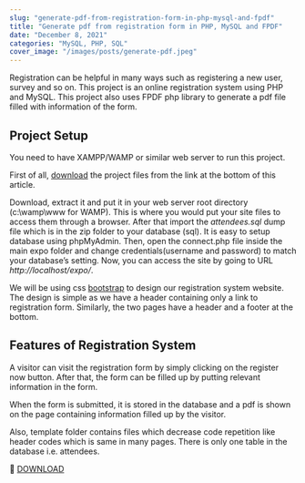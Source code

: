 ```yaml
---
slug: "generate-pdf-from-registration-form-in-php-mysql-and-fpdf"
title: "Generate pdf from registration form in PHP, MySQL and FPDF"
date: "December 8, 2021"
categories: "MySQL, PHP, SQL"
cover_image: "/images/posts/generate-pdf.jpeg"
---
```


Registration can be helpful in many ways such as registering a new user, survey and so on. This project is an online registration system using PHP and MySQL. This project also uses FPDF php library to generate a pdf file filled with information of the form.

## Project Setup

You need to have XAMPP/WAMP or similar web server to run this project.

First of all, [download](https://u.pcloud.link/publink/show?code=XZIE5NXZ8cro9tLEncyb1aOOsUS0Rml4K0dV) the project files from the link at the bottom of this article.

Download, extract it and put it in your web server root directory (c:\wamp\www for WAMP). This is where you would put your site files to access them through a browser. After that import the _attendees.sql_ dump file which is in the zip folder to your database (sql). It is easy to setup database using phpMyAdmin. Then, open the connect.php file inside the main expo folder and change credentials(username and password) to match your database’s setting. Now, you can access the site by going to URL _http://localhost/expo/_.

We will be using css [bootstrap](https://getbootstrap.com/) to design our registration system website. The design is simple as we have a header containing only a link to registration form. Similarly, the two pages have a header and a footer at the bottom.

## Features of Registration System

A visitor can visit the registration form by simply clicking on the register now button. After that, the form can be filled up by putting relevant information in the form.

When the form is submitted, it is stored in the database and a pdf is shown on the page containing information filled up by the visitor.

Also, template folder contains files which decrease code repetition like header codes which is same in many pages. There is only one table in the database i.e. attendees.

🔗 [DOWNLOAD](https://u.pcloud.link/publink/show?code=XZIE5NXZ8cro9tLEncyb1aOOsUS0Rml4K0dV)
